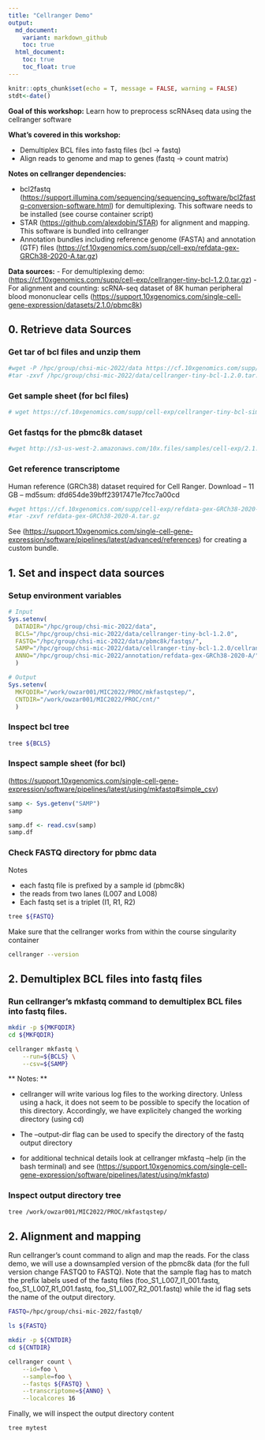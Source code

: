 ```yaml
---
title: "Cellranger Demo"
output:
  md_document:
    variant: markdown_github
    toc: true
  html_document:
    toc: true
    toc_float: true
---
```


```r
knitr::opts_chunk$set(echo = T, message = FALSE, warning = FALSE)
stdt<-date()
```

**Goal of this workshop:** Learn how to preprocess scRNAseq data using the cellranger software

**What's covered in this workshop:**

-   Demultiplex BCL files into fastq files (bcl -\> fastq)
-   Align reads to genome and map to genes (fastq -\> count matrix)

**Notes on cellranger dependencies:**

-   bcl2fastq (<https://support.illumina.com/sequencing/sequencing_software/bcl2fastq-conversion-software.html>) for demultiplexing. This software needs to be installed (see course container script)
-   STAR (<https://github.com/alexdobin/STAR>) for alignment and mapping. This software is bundled into cellranger
-   Annotation bundles including reference genome (FASTA) and annotation (GTF) files (<https://cf.10xgenomics.com/supp/cell-exp/refdata-gex-GRCh38-2020-A.tar.gz>)

**Data sources:** - For demultiplexing demo: (<https://cf.10xgenomics.com/supp/cell-exp/cellranger-tiny-bcl-1.2.0.tar.gz>) - For alignment and counting: scRNA-seq dataset of 8K human peripheral blood mononuclear cells (<https://support.10xgenomics.com/single-cell-gene-expression/datasets/2.1.0/pbmc8k>)

## 0. Retrieve data Sources

### Get tar of bcl files and unzip them

```bash
#wget -P /hpc/group/chsi-mic-2022/data https://cf.10xgenomics.com/supp/cell-exp/cellranger-tiny-bcl-1.2.0.tar.gz\
#tar -zxvf /hpc/group/chsi-mic-2022/data/cellranger-tiny-bcl-1.2.0.tar.gz
```

### Get sample sheet (for bcl files)

```bash
# wget https://cf.10xgenomics.com/supp/cell-exp/cellranger-tiny-bcl-simple-1.2.0.csv
```

### Get fastqs for the pbmc8k dataset

```bash
#wget http://s3-us-west-2.amazonaws.com/10x.files/samples/cell-exp/2.1.0/pbmc8k/pbmc8k_fastqs.tar
```

### Get reference transcriptome

Human reference (GRCh38) dataset required for Cell Ranger. Download -- 11 GB -- md5sum: dfd654de39bff23917471e7fcc7a00cd

```bash
#wget https://cf.10xgenomics.com/supp/cell-exp/refdata-gex-GRCh38-2020-A.tar.gz
#tar -zxvf refdata-gex-GRCh38-2020-A.tar.gz
```

See (<https://support.10xgenomics.com/single-cell-gene-expression/software/pipelines/latest/advanced/references>) for creating a custom bundle.

## 1. Set and inspect data sources

### Setup environment variables

```r
# Input
Sys.setenv(
  DATADIR="/hpc/group/chsi-mic-2022/data",
  BCLS="/hpc/group/chsi-mic-2022/data/cellranger-tiny-bcl-1.2.0",
  FASTQ="/hpc/group/chsi-mic-2022/data/pbmc8k/fastqs/",
  SAMP="/hpc/group/chsi-mic-2022/data/cellranger-tiny-bcl-1.2.0/cellranger-tiny-bcl-simple-1.2.0.csv",
  ANNO="/hpc/group/chsi-mic-2022/annotation/refdata-gex-GRCh38-2020-A/"
  )

# Output
Sys.setenv(
  MKFQDIR="/work/owzar001/MIC2022/PROC/mkfastqstep/",
  CNTDIR="/work/owzar001/MIC2022/PROC/cnt/"
  )

```

### Inspect bcl tree

```bash
tree ${BCLS}
```

### Inspect sample sheet (for bcl)

(<https://support.10xgenomics.com/single-cell-gene-expression/software/pipelines/latest/using/mkfastq#simple_csv>)

```r
samp <- Sys.getenv("SAMP") 
samp

samp.df <- read.csv(samp)
samp.df
```

### Check FASTQ directory for pbmc data

Notes

-   each fastq file is prefixed by a sample id (pbmc8k)
-   the reads from two lanes (L007 and L008)
-   Each fastq set is a triplet (I1, R1, R2)

```bash
tree ${FASTQ}
```

Make sure that the cellranger works from within the course singularity container

```bash
cellranger --version
```

## 2. Demultiplex BCL files into fastq files

### Run cellranger's mkfastq command to demultiplex BCL files into fastq files.

```bash
mkdir -p ${MKFQDIR}
cd ${MKFQDIR}

cellranger mkfastq \
    --run=${BCLS} \
    --csv=${SAMP}
```

\*\* Notes: \*\*


-   cellranger will write various log files to the working directory. Unless using a hack, it does not seem to be possible to specify the location of this directory. Accordingly, we have explicitely changed the working directory (using cd)

- The --output-dir flag can be used to specify the directory of the fastq output directory

-   for additional technical details look at cellranger mkfastq --help (in the bash terminal) and see (<https://support.10xgenomics.com/single-cell-gene-expression/software/pipelines/latest/using/mkfastq>)

### Inspect output directory tree

```bash
tree /work/owzar001/MIC2022/PROC/mkfastqstep/
```


## 2. Alignment and mapping

Run cellranger's count command to align and map the reads. For the class demo, we will use a downsampled version of the pbmc8k data (for the full version change FASTQ0 to FASTQ). Note that the sample flag has to match the prefix labels used of the fastq files (foo_S1_L007_I1_001.fastq, foo_S1_L007_R1_001.fastq, foo_S1_L007_R2_001.fastq) while the id flag sets the name of the output directory.

```bash

FASTQ=/hpc/group/chsi-mic-2022/fastq0/

ls ${FASTQ}

mkdir -p ${CNTDIR}
cd ${CNTDIR}

cellranger count \
    --id=foo \
    --sample=foo \
    --fastqs ${FASTQ} \
    --transcriptome=${ANNO} \
    --localcores 16
```

Finally, we will inspect the output directory content

```bash
tree mytest
```
